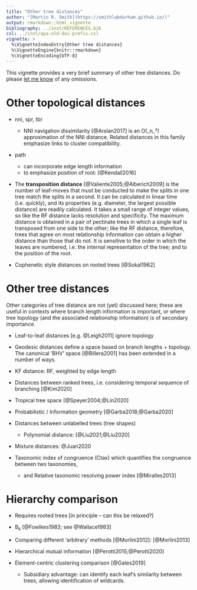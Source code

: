 ```yaml
---
title: "Other tree distances"
author: "[Martin R. Smith](https://smithlabdurham.github.io/)"
output: rmarkdown::html_vignette
bibliography: ../inst/REFERENCES.bib
csl: ../inst/apa-old-doi-prefix.csl
vignette: >
  %\VignetteIndexEntry{Other tree distances}
  %\VignetteEngine{knitr::rmarkdown}
  %\VignetteEncoding{UTF-8}
---
```


This vignette provides a very brief summary of other tree distances.
Do please 
[let me know](https://github.com/ms609/TreeDist/issues/new?title=Other%20tree%20distances)
of any omissions.

# Other topological distances

- nni, spr, tbr
  - NNI navigation dissimilarity [@Arslan2017] is an O(_n_²) approximation of
    the NNI distance.  Related distances in this family emphasize links to
    cluster compatibility.

- path 
  - can incorporate edge length information
  - to emphasize position of root: [@Kendall2016]

- The **transposition distance** [@Valiente2005;@Alberich2009] is the number of
  leaf-moves that must be conducted to make the splits in one tree match
  the splits in a second.  It can be calculated in linear time (i.e. quickly),
  and its properties (e.g. diameter, the largest possible distance) are readily
  calculated.  It takes a small range of integer values, so like the RF distance
  lacks resolution and specificity. The maximum distance is obtained in a pair
  of pectinate trees in which a single leaf is transposed from one side to the
  other; like the RF distance, therefore, trees that agree on most relationship
  information can obtain a higher distance than those that do not.
  It is sensitive to the order in which the leaves are numbered, i.e. the 
  internal representation of the tree; and to the position of the root.
  
- Cophenetic style distances on rooted trees [@Sokal1962]

# Other tree distances

Other categories of tree distance are not (yet) discussed here; these are useful
in contexts where branch length information is important, or where tree
topology (and the associated relationship information) is of secondary
importance.

- Leaf-to-leaf distances [e.g. @Leigh2011] ignore topology
- Geodesic distances define a space based on branch lengths +
topology.  The canonical 'BHV' space [@Billera2001] has been extended 
in a number of ways.

- KF distance: RF, weighted by edge length

- Distances between ranked trees, i.e. considering temporal sequence of
  branching [@Kim2020]

- Tropical tree space [@Speyer2004;@Lin2020]

- Probabilistic / Information geometry [@Garba2018;@Garba2020]

- Distances between unlabelled trees (tree shapes)
  * Polynomial distance: [@Liu2021;@Liu2020]
  
- Mixture distances: @Juan2020

- Taxonomic index of congruence (Ctax) which quantifies the congruence between two taxonomies,
  - and Relative taxonomic resolving power index [@Miralles2013]

# Hierarchy comparison
 - Requires rooted trees [in principle -- can this be relaxed?]
 
 - B~k~ [@Fowlkes1983; see @Wallace1983]
 - Comparing different 'arbitrary' methods [@Morlini2012]: [@Morlini2013]
 
 - Hierarchical mutual information [@Perotti2015;@Perotti2020]
 
 - Element-centric clustering comparison [@Gates2019]
   - Subsidiary advantage: can identify each leaf's similarity between trees,
     allowing identification of wildcards.
  

